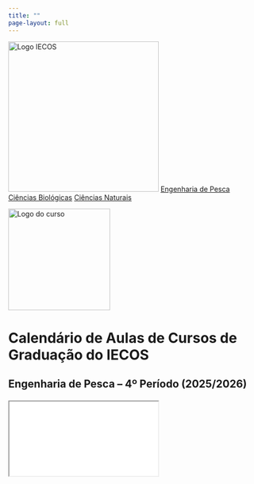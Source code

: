 ```yaml
---
title: ""
page-layout: full
---
```


:::::: wrapper
<aside class="sidebar">

<img src="assets/images/logo-iecos.png" alt="Logo IECOS" width="303"/> <a href="#" onclick="selCurso('EP');return false;" id="linkEP">Engenharia de Pesca</a> <a href="#" onclick="selCurso('CB');return false;" id="linkCB">Ciências Biológicas</a> <a href="#" onclick="selCurso('CN');return false;" id="linkCN">Ciências Naturais</a>

</aside>

<main class="main">

:::: header-bar
<img src="assets/images/logo-fepesca.png" alt="Logo do curso" id="logoBar" class="logo-bar" width="205"/>

::: header-text
<h1>Calendário de Aulas de Cursos de Graduação do IECOS</h1>

<h2 id="tituloCurso">

Engenharia de Pesca – 4º Período (2025/2026)

</h2>
:::
::::

::: {#turmaNav}
:::

<iframe id="iframeCal" src="resources/calendarios/EP_T2025_4P-2025.html">

</iframe>

</main>
::::::

```{=html}
<script>
// ==== CONFIG =====
const cursos = {
  EP: { nome:"Engenharia de Pesca", prefix:"EP_T",
        logo:"assets/images/logo-fepesca.png",
        turmas:["2022","2023","2024","2025"], padrao:"2025" },
  CB: { nome:"Ciências Biológicas", prefix:"CB_T",
        logo:"assets/images/logo-fbio.png",
        turmas:["2022","2023","2024","2025"], padrao:"2025" },
  CN: { nome:"Ciências Naturais", prefix:"CN_T",
        logo:"assets/images/logo-facin.png",
        turmas:["2022","2023","2024","2025"], padrao:"2025" }
};
let cursoAtual = "EP";

// === gera botões ===
function desenhaTurmas(key){
  const nav = document.getElementById('turmaNav');
  nav.innerHTML = "";
  cursos[key].turmas.forEach(ano => {
    const b = document.createElement('button');
    b.textContent = `Turma ${ano}`;
    b.onclick = () => mudaTurma(key, ano);
    nav.appendChild(b);
  });
}

// === troca de curso ===
function selCurso(key){
  cursoAtual = key;
  const c = cursos[key];
  document.getElementById('tituloCurso').textContent =
        `${c.nome} – 4º Período (2025/2026)`;
  document.getElementById('logoBar').src = c.logo;
  desenhaTurmas(key);
  mudaTurma(key, c.padrao);

  // link ativo
  ["linkEP","linkCB","linkCN"].forEach(id =>
      document.getElementById(id).classList.remove("active"));
  document.getElementById(`link${key}`).classList.add("active");
}

// === troca de turma ===
function mudaTurma(curKey, ano){
  Array.from(document.getElementById('turmaNav').children)
       .forEach(b => b.classList.toggle('active', b.textContent.endsWith(ano)));
  const src = `resources/calendarios/${cursos[curKey].prefix}${ano}_4P-2025.html`;
  document.getElementById('iframeCal').src = src;
}

// === init ===
document.addEventListener('DOMContentLoaded', () => selCurso('EP'));
</script>
```
